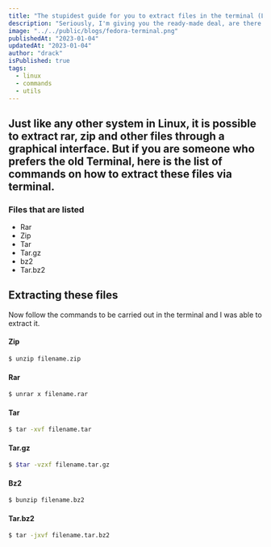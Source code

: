 ```yaml
---
title: "The stupidest guide for you to extract files in the terminal (LINUX/GNU/BSD)"
description: "Seriously, I'm giving you the ready-made deal, are there any difficulties?"
image: "../../public/blogs/fedora-terminal.png"
publishedAt: "2023-01-04"
updatedAt: "2023-01-04"
author: "drack"
isPublished: true
tags:
  - linux
  - commands
  - utils
---
```


## Just like any other system in Linux, it is possible to extract rar, zip and other files through a graphical interface. But if you are someone who prefers the old Terminal, here is the list of commands on how to extract these files via terminal.

### Files that are listed

- Rar
- Zip
- Tar
- Tar.gz
- bz2
- Tar.bz2

## Extracting these files

Now follow the commands to be carried out in the terminal and I was able to extract it.

#### Zip

```bash
$ unzip filename.zip
```

#### Rar

```bash
$ unrar x filename.rar
```

#### Tar

```bash
$ tar -xvf filename.tar
```

#### Tar.gz

```bash
$ $tar -vzxf filename.tar.gz
```

#### Bz2

```bash
$ bunzip filename.bz2
```

#### Tar.bz2

```bash
$ tar -jxvf filename.tar.bz2
```
